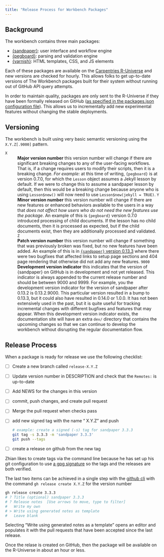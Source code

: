 ```yaml
---
title: "Release Process for Workbench Packages"
---
```


## Background

The workbench contains three main packages:

 - [{sandpaper}]\: user interface and workflow engine
 - [{pegboard}]\: parsing and validation engine
 - [{varnish}]\: HTML templates, CSS, and JS elements

Each of these packages are available on the [Carpentries R-Universe][r-universe]
and new versions are checked for hourly. This allows folks to get up-to-date
versions of The Workbench packages built for their system without running out
of GitHub API query attempts.

In order to maintain quality, packages are only sent to the R-Universe if they
have been formally released on GitHub ([as specified in the packages.json
configuration
file](https://github.com/carpentries/universe/blob/0c330a1e8f0337de483144fece37c2710af6f4df/packages.json#L16-L33)).
This allows us to incrementally add new experimental features without changing
the stable deployments.

## Versioning

The workbench is built using very basic semantic versioning using the
`X.Y.Z[.9000]` pattern. 

`X`
: **Major version number** this version number will change if there are
  significant breaking changes to any of the user-facing workflows. That is, if
  a change requires users to modify their scripts, then it is a breaking change.
  _For example:_ at this time of writing, `{pegboard}` is at version 0.7.0, for
  which the `Lesson` object assumes a Jekyll lesson by default. If we were to
  change this to assume a sandpaper lesson by default, then this would be a
  breaking change because anyone who is using `Lesson$new()` will now need to
  use `Lesson$new(jekyll = TRUE)`.
`Y`
: **Minor version number** this version number will change if there are new
  features or enhanced behaviors available to the users in a way that _does not
  affect how users who do not need the new features use the package_. An example
  of this is `{pegboard}` version 0.7.0 introduced processing of child
  documents. If the lesson has no child documents, then it is processed as
  expected, but if the child documents exist, then they are additionally
  processed and validated. 
`Z`
: **Patch version number** this version number will change if something that
  was previously broken was fixed, but no new features have been added. An
  example of this is in [`{sandpaper}` version
  0.13.3](https://github.com/carpentries/sandpaper/releases/tag/0.13.3) where
  there were two bugfixes that affected links to setup page sections and 404
  page rendering that otherwise did not add any new features.
`9000`
: **Development version indicator** this indicates that the version of
  {sandpaper} on GitHub is in development and not yet released. This indicator
  is always appended to the current release number and should be between 9000
  and 9999. For example, you the development version indicator for the version
  of sandpaper after 0.13.2 is 0.13.2.9000. This particular version resulted in
  a bump to 0.13.3, but it could also have resulted in 0.14.0 or 1.0.0.  It has
  not been extensively used in the past, but it is quite useful for tracking
  incremental changes with different bugfixes and features that may appear. When
  this development version indicator exists, the documentation site will have an
  extra `dev/` directory that contains the upcoming changes so that we can
  continue to develop the workbench without disrupting the regular documentation
  flow.


## Release Process

When a package is ready for release we use the following checklist:

 - [ ] Create a new branch called `release-X.Y.Z`
 - [ ] Update version number in DESCRIPTION and check that the `Remotes:` is
       up-to-date
 - [ ] Add NEWS for the changes in this version
 - [ ] commit, push changes, and create pull request
 - [ ] Merge the pull request when checks pass
 - [ ] add new signed tag with the name "<package> X.Y.Z" and push

      ```bash
      # example: create a signed (-s) tag for sandpaper 3.3.3
      git tag -s 3.3.3 -m 'sandpaper 3.3.3'
      git push --tags
      ```
 - [ ] create a release on github from the new tag


::: {.callout-note}

Zhian likes to create tags via the command line because he has set up his git
configuration to use [a gpg signature](https://www.garrickadenbuie.com/blog/signed-verified-git-commits-keybase-rstudio/#fnref3)
so the tags and the releases are both verified.

:::

The last two items can be achieved in a single step with the [github
cli](https://cli.github.com/) with the command `gh release create X.Y.Z` for
the version number

```bash
gh release create 3.3.3
# ? Title (optional) sandpaper 3.3.3
# ? Release notes  [Use arrows to move, type to filter]
#   Write my own
# > Write using generated notes as template
#   Leave blank
```

Selecting "Write using generated notes as a template" opens an editor and
populates it with the pull requests that have been accepted since the last
release.

Once the relase is created on GitHub, then the package will be available on
the R-Universe in about an hour or less. 

[{varnish}]: https://carpentries.github.io/varnish/
[{pegboard}]: https://carpentries.github.io/pegboard/
[{sandpaper}]: https://carpentries.github.io/sandpaper/
[r-universe]: https://carpentries.r-universe.dev/
